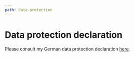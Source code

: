```yaml
---
path: data-protection
---
```


# Data protection declaration

Please consult my German data protection declaration [here](/de/datenschutz).
